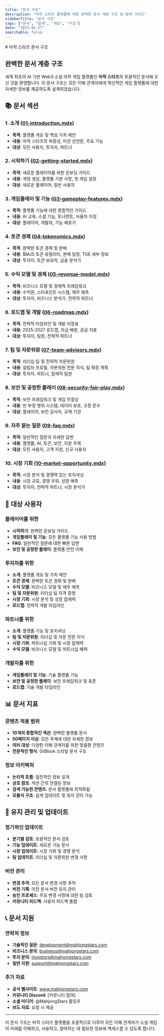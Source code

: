 ```yaml
---
title: "문서 구조"
description: "마작 스타즈 플랫폼에 대한 완벽한 문서 계층 구조 및 탐색 가이드"
sidebarTitle: "문서 구조"
tags: ["문서", "탐색", "개요", "구조"]
date: "2025-01-27"
searchable: false
---
```

<div data-pagefind-ignore>
# 마작 스타즈 문서 구조

## 완벽한 문서 계층 구조

세계 최초의 AI 기반 Web3 소셜 마작 게임 플랫폼인 **마작 스타즈**의 포괄적인 문서에 오신 것을 환영합니다. 이 문서 구조는 모든 이해 관계자에게 혁신적인 게임 플랫폼에 대한 자세한 정보를 제공하도록 설계되었습니다.

## 📚 문서 섹션

### 1. 소개 ([01-introduction.mdx](./01-introduction.mdx))
- **목적**: 플랫폼 개요 및 핵심 가치 제안
- **내용**: 마작 스타즈의 독창성, 미션 선언문, 주요 기능
- **대상**: 모든 사용자, 투자자, 파트너

### 2. 시작하기 ([02-getting-started.mdx](./02-getting-started.mdx))
- **목적**: 새로운 플레이어를 위한 온보딩 가이드
- **내용**: 계정 생성, 플랫폼 기본 사항, 첫 게임 설정
- **대상**: 새로운 플레이어, 일반 사용자

### 3. 게임플레이 및 기능 ([03-gameplay-features.mdx](./03-gameplay-features.mdx))
- **목적**: 플랫폼 기능에 대한 종합적인 가이드
- **내용**: AI 교육, 소셜 기능, 토너먼트, 사용자 지정
- **대상**: 플레이어, 개발자, 기능 애호가

### 4. 토큰 경제 ([04-tokenomics.mdx](./04-tokenomics.mdx))
- **목적**: 완벽한 토큰 경제 및 분배
- **내용**: $MJS 토큰 유틸리티, 분배 일정, TGE 세부 정보
- **대상**: 투자자, 토큰 보유자, 금융 분석가

### 5. 수익 모델 및 경제 ([05-revenue-model.mdx](./05-revenue-model.mdx))
- **목적**: 비즈니스 모델 및 경제적 프레임워크
- **내용**: 수익원, 스타포인트 시스템, 재무 예측
- **대상**: 투자자, 비즈니스 분석가, 전략적 파트너

### 6. 로드맵 및 개발 ([06-roadmap.mdx](./06-roadmap.mdx))
- **목적**: 전략적 타임라인 및 개발 이정표
- **내용**: 2025-2027 로드맵, 자금 배분, 성공 지표
- **대상**: 투자자, 팀원, 전략적 파트너

### 7. 팀 및 자문위원 ([07-team-advisors.mdx](./07-team-advisors.mdx))
- **목적**: 리더십 팀 및 전략적 자문위원
- **내용**: 설립자 프로필, 자문위원 전문 지식, 팀 확장 계획
- **대상**: 투자자, 파트너, 잠재적 팀원

### 8. 보안 및 공정한 플레이 ([08-security-fair-play.mdx](./08-security-fair-play.mdx))
- **목적**: 보안 프레임워크 및 게임 무결성
- **내용**: 반 부정 행위 시스템, 데이터 보호, 규정 준수
- **대상**: 플레이어, 보안 감사자, 규제 기관

### 9. 자주 묻는 질문 ([09-faq.mdx](./09-faq.mdx))
- **목적**: 일반적인 질문과 자세한 답변
- **내용**: 플랫폼, AI, 토큰, 보안, 지원 주제
- **대상**: 모든 사용자, 고객 지원, 신규 사용자

### 10. 시장 기회 ([10-market-opportunity.mdx](./10-market-opportunity.mdx))
- **목적**: 시장 분석 및 경쟁력 있는 포지셔닝
- **내용**: 시장 규모, 경쟁 우위, 성장 예측
- **대상**: 투자자, 전략적 파트너, 시장 분석가

## 🎯 대상 사용자

### 플레이어를 위한
- **시작하기**: 완벽한 온보딩 가이드
- **게임플레이 및 기능**: 모든 플랫폼 기능 사용 방법
- **FAQ**: 일반적인 질문에 대한 빠른 답변
- **보안 및 공정한 플레이**: 플랫폼 안전 이해

### 투자자를 위한
- **소개**: 플랫폼 개요 및 가치 제안
- **토큰 경제**: 완벽한 토큰 경제 및 분배
- **수익 모델**: 비즈니스 모델 및 재무 예측
- **팀 및 자문위원**: 리더십 팀 자격 증명
- **시장 기회**: 시장 분석 및 성장 잠재력
- **로드맵**: 전략적 개발 타임라인

### 파트너를 위한
- **소개**: 플랫폼 기능 및 포지셔닝
- **팀 및 자문위원**: 리더십 및 자문 전문 지식
- **시장 기회**: 파트너십 기회 및 시장 잠재력
- **수익 모델**: 비즈니스 모델 및 파트너십 혜택

### 개발자를 위한
- **게임플레이 및 기능**: 기술 플랫폼 기능
- **보안 및 공정한 플레이**: 보안 프레임워크 및 표준
- **로드맵**: 기술 개발 타임라인

## 📊 문서 지표

### 콘텐츠 적용 범위
- **10개의 종합적인 섹션**: 완벽한 플랫폼 문서
- **50페이지 이상**: 모든 주제에 대한 자세한 정보
- **여러 대상**: 다양한 이해 관계자를 위한 맞춤형 콘텐츠
- **전문적인 형식**: GitBook 스타일 문서 구조

### 정보 아키텍처
- **논리적 흐름**: 점진적인 정보 공개
- **상호 참조**: 섹션 간의 연결된 정보
- **검색 가능한 콘텐츠**: 문서 플랫폼에 최적화됨
- **모듈식 구조**: 쉽게 업데이트 및 유지 관리 가능

## 🔄 유지 관리 및 업데이트

### 정기적인 업데이트
- **분기별 검토**: 포괄적인 문서 검토
- **기능 업데이트**: 새로운 기능 문서
- **시장 업데이트**: 시장 기회 및 경쟁 분석
- **팀 업데이트**: 리더십 및 자문위원 변경 사항

### 버전 관리
- **변경 추적**: 모든 문서 변경 사항 추적
- **버전 기록**: 이전 문서 버전 유지 관리
- **승인 프로세스**: 주요 변경 사항에 대한 팀 검토
- **커뮤니티 피드백**: 사용자 피드백 통합

## 📞 문서 지원

### 연락처 정보
- **기술적인 질문**: development@mahjongstars.com
- **비즈니스 문의**: business@mahjongstars.com
- **투자 문의**: investors@mahjongstars.com
- **일반 지원**: support@mahjongstars.com

### 추가 자료
- **공식 웹사이트**: www.mahjongstars.com
- **커뮤니티 Discord**: [커뮤니티 참여]
- **소셜 미디어**: @MahjongStars 팔로우
- **보도 자료**: 요청 시 제공

---

이 문서 구조는 마작 스타즈 플랫폼을 포괄적으로 다루어 모든 이해 관계자가 소셜 게임의 미래를 이해하고, 사용하고, 참여하는 데 필요한 정보에 액세스할 수 있도록 합니다.
</div>